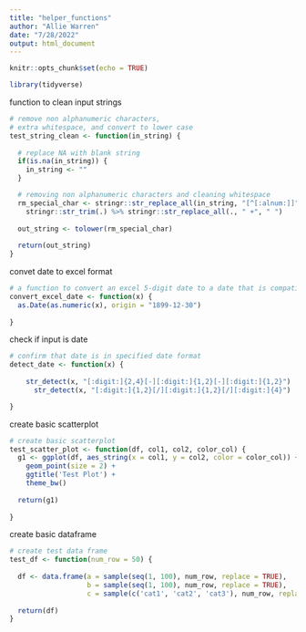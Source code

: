 ```yaml
---
title: "helper_functions"
author: "Allie Warren"
date: "7/28/2022"
output: html_document
---
```


```r
knitr::opts_chunk$set(echo = TRUE)

library(tidyverse)
```

function to clean input strings

```r

# remove non alphanumeric characters,
# extra whitespace, and convert to lower case
test_string_clean <- function(in_string) {
  
  # replace NA with blank string
  if(is.na(in_string)) {
    in_string <- ""
  }

  # removing non alphanumeric characters and cleaning whitespace
  rm_special_char <- stringr::str_replace_all(in_string, "[^[:alnum:]]", " ") %>%
    stringr::str_trim(.) %>% stringr::str_replace_all(., " +", " ")
  
  out_string <- tolower(rm_special_char)
  
  return(out_string)
}

```


convet date to excel format

```r

# a function to convert an excel 5-digit date to a date that is compatible with WDRS
convert_excel_date <- function(x) {
  as.Date(as.numeric(x), origin = "1899-12-30")
  
}

```


check if input  is date

```r

# confirm that date is in specified date format
detect_date <- function(x) {
 
    str_detect(x, "[:digit:]{2,4}[-][:digit:]{1,2}[-][:digit:]{1,2}") |
      str_detect(x, "[:digit:]{1,2}[/][:digit:]{1,2}[/][:digit:]{4}")

}

```


create basic scatterplot

```r

# create basic scatterplot
test_scatter_plot <- function(df, col1, col2, color_col) {
  g1 <- ggplot(df, aes_string(x = col1, y = col2, color = color_col)) +
    geom_point(size = 2) +
    ggtitle('Test Plot') +
    theme_bw()
  
  return(g1)
  
}


```

create basic dataframe

```r

# create test data frame
test_df <- function(num_row = 50) {
  
  df <- data.frame(a = sample(seq(1, 100), num_row, replace = TRUE),
                   b = sample(seq(1, 100), num_row, replace = TRUE),
                   c = sample(c('cat1', 'cat2', 'cat3'), num_row, replace = TRUE))
  
  return(df)
}

```